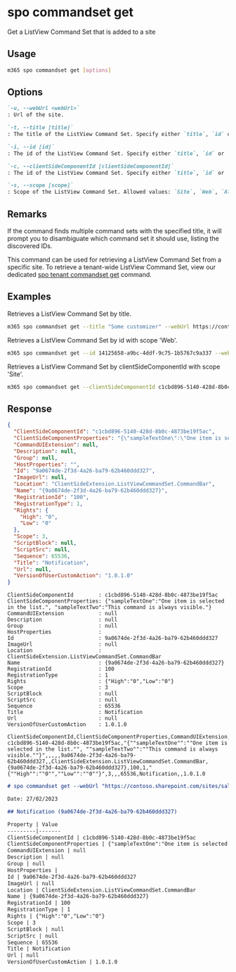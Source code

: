 
# spo commandset get

Get a ListView Command Set that is added to a site

## Usage

```sh
m365 spo commandset get [options]
```

## Options

```md definition-list
`-u, --webUrl <webUrl>`
: Url of the site.

`-t, --title [title]`
: The title of the ListView Command Set. Specify either `title`, `id` or `clientSideComponentId`.

`-i, --id [id]`
: The id of the ListView Command Set. Specify either `title`, `id` or `clientSideComponentId`.

`-c, --clientSideComponentId [clientSideComponentId]`
: The id of the ListView Command Set. Specify either `title`, `id` or `clientSideComponentId`.

`-s, --scope [scope]`
: Scope of the ListView Command Set. Allowed values: `Site`, `Web`, `All`. Defaults to `All`.
```

<Global />

## Remarks

If the command finds multiple command sets with the specified title, it will prompt you to disambiguate which command set it should use, listing the discovered IDs.

This command can be used for retrieving a ListView Command Set from a specific site. To retrieve a tenant-wide ListView Command Set, view our dedicated [spo tenant commandset get](../tenant/tenant-commandset-get.mdx) command.

## Examples

Retrieves a ListView Command Set by title.

```sh
m365 spo commandset get --title "Some customizer" --webUrl https://contoso.sharepoint.com/sites/sales
```

Retrieves a ListView Command Set by id with scope 'Web'.

```sh
m365 spo commandset get --id 14125658-a9bc-4ddf-9c75-1b5767c9a337 --webUrl https://contoso.sharepoint.com/sites/sales -scope Web
```

Retrieves a ListView Command Set by clientSideComponentId with scope 'Site'.

```sh
m365 spo commandset get --clientSideComponentId c1cbd896-5140-428d-8b0c-4873be19f5ac --webUrl https://contoso.sharepoint.com/sites/sales --scope Site
```

## Response

<Tabs>
  <TabItem value="JSON">

  ```json
  {
    "ClientSideComponentId": "c1cbd896-5140-428d-8b0c-4873be19f5ac",
    "ClientSideComponentProperties": "{\"sampleTextOne\":\"One item is selected in the list.\", \"sampleTextTwo\":\"This command is always visible.\"}",
    "CommandUIExtension": null,
    "Description": null,
    "Group": null,
    "HostProperties": "",
    "Id": "9a0674de-2f3d-4a26-ba79-62b460ddd327",
    "ImageUrl": null,
    "Location": "ClientSideExtension.ListViewCommandSet.CommandBar",
    "Name": "{9a0674de-2f3d-4a26-ba79-62b460ddd327}",
    "RegistrationId": "100",
    "RegistrationType": 1,
    "Rights": {
      "High": "0",
      "Low": "0"
    },
    "Scope": 3,
    "ScriptBlock": null,
    "ScriptSrc": null,
    "Sequence": 65536,
    "Title": "Notification",
    "Url": null,
    "VersionOfUserCustomAction": "1.0.1.0"
  }
  ```

  </TabItem>
  <TabItem value="Text">

  ```text
  ClientSideComponentId        : c1cbd896-5140-428d-8b0c-4873be19f5ac
  ClientSideComponentProperties: {"sampleTextOne":"One item is selected in the list.", "sampleTextTwo":"This command is always visible."}
  CommandUIExtension           : null
  Description                  : null
  Group                        : null
  HostProperties               :
  Id                           : 9a0674de-2f3d-4a26-ba79-62b460ddd327
  ImageUrl                     : null
  Location                     : ClientSideExtension.ListViewCommandSet.CommandBar
  Name                         : {9a0674de-2f3d-4a26-ba79-62b460ddd327}
  RegistrationId               : 100
  RegistrationType             : 1
  Rights                       : {"High":"0","Low":"0"}
  Scope                        : 3
  ScriptBlock                  : null
  ScriptSrc                    : null
  Sequence                     : 65536
  Title                        : Notification
  Url                          : null
  VersionOfUserCustomAction    : 1.0.1.0
  ```

  </TabItem>
  <TabItem value="CSV">

  ```csv
  ClientSideComponentId,ClientSideComponentProperties,CommandUIExtension,Description,Group,HostProperties,Id,ImageUrl,Location,Name,RegistrationId,RegistrationType,Rights,Scope,ScriptBlock,ScriptSrc,Sequence,Title,Url,VersionOfUserCustomAction
  c1cbd896-5140-428d-8b0c-4873be19f5ac,"{""sampleTextOne"":""One item is selected in the list."", ""sampleTextTwo"":""This command is always visible.""}",,,,,9a0674de-2f3d-4a26-ba79-62b460ddd327,,ClientSideExtension.ListViewCommandSet.CommandBar,{9a0674de-2f3d-4a26-ba79-62b460ddd327},100,1,"{""High"":""0"",""Low"":""0""}",3,,,65536,Notification,,1.0.1.0
  ```

  </TabItem>
  <TabItem value="Markdown">

  ```md
  # spo commandset get --webUrl "https://contoso.sharepoint.com/sites/sales" --id "9a0674de-2f3d-4a26-ba79-62b460ddd327"

  Date: 27/02/2023

  ## Notification (9a0674de-2f3d-4a26-ba79-62b460ddd327)

  Property | Value
  ---------|-------
  ClientSideComponentId | c1cbd896-5140-428d-8b0c-4873be19f5ac
  ClientSideComponentProperties | {"sampleTextOne":"One item is selected in the list.", "sampleTextTwo":"This command is always visible."}
  CommandUIExtension | null
  Description | null
  Group | null
  HostProperties |
  Id | 9a0674de-2f3d-4a26-ba79-62b460ddd327
  ImageUrl | null
  Location | ClientSideExtension.ListViewCommandSet.CommandBar
  Name | {9a0674de-2f3d-4a26-ba79-62b460ddd327}
  RegistrationId | 100
  RegistrationType | 1
  Rights | {"High":"0","Low":"0"}
  Scope | 3
  ScriptBlock | null
  ScriptSrc | null
  Sequence | 65536
  Title | Notification
  Url | null
  VersionOfUserCustomAction | 1.0.1.0
  ```

  </TabItem>
</Tabs>

